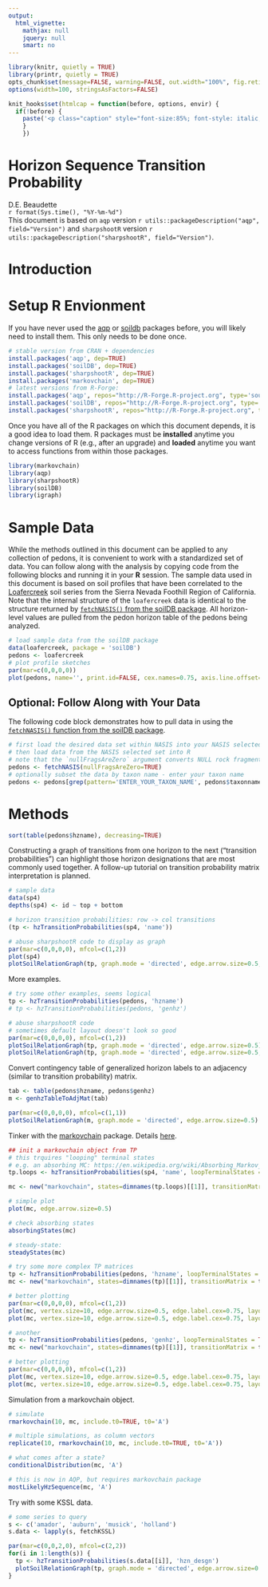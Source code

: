 ```yaml
---
output:
  html_vignette:
    mathjax: null
    jquery: null
    smart: no
---
```


```r
library(knitr, quietly = TRUE)
library(printr, quietly = TRUE)
opts_chunk$set(message=FALSE, warning=FALSE, out.width="100%", fig.retina = 2, fig.align='center', dev='png', dev.args=list(pointsize=10, antialias='cleartype'), tidy=TRUE)
options(width=100, stringsAsFactors=FALSE)

knit_hooks$set(htmlcap = function(before, options, envir) {
  if(!before) {
    paste('<p class="caption" style="font-size:85%; font-style: italic; font-weight: bold;">',options$htmlcap,"</p><hr>",sep="")
    }
    })
```


Horizon Sequence Transition Probability
=======================================
D.E. Beaudette
<br>
`r format(Sys.time(), "%Y-%m-%d")`
<br>
This document is based on `aqp` version `r utils::packageDescription("aqp", field="Version")` and `sharpshootR` version `r utils::packageDescription("sharpshootR", field="Version")`.


# Introduction



# Setup R Envionment
If you have never used the [aqp](http://ncss-tech.github.io/AQP/aqp/aqp-intro.html) or [soildb](http://ncss-tech.github.io/AQP/soilDB/soilDB-Intro.html) packages before, you will likely need to install them. This only needs to be done once. 
```r
# stable version from CRAN + dependencies
install.packages('aqp', dep=TRUE) 
install.packages('soilDB', dep=TRUE)
install.packages('sharpshootR', dep=TRUE)
install.packages('markovchain', dep=TRUE)
# latest versions from R-Forge:
install.packages('aqp', repos="http://R-Forge.R-project.org", type='source')
install.packages('soilDB', repos="http://R-Forge.R-project.org", type='source')
install.packages('sharpshootR', repos="http://R-Forge.R-project.org", type='source')
```

Once you have all of the R packages on which  this document depends, it is a good idea to load them. R packages must be **installed** anytime you change versions of R (e.g., after an upgrade) and **loaded** anytime you want to access functions from within those packages.

```r
library(markovchain)
library(aqp)
library(sharpshootR)
library(soilDB)
library(igraph)
```

# Sample Data
While the methods outlined in this document can be applied to any collection of pedons, it is convenient to work with a standardized set of data. You can follow along with the analysis by copying code from the following blocks and running it in your **R** session. The sample data used in this document is based on soil profiles that have been correlated to the [Loafercreek](https://soilseries.sc.egov.usda.gov/OSD_Docs/L/LOAFERCREEK.html) soil series from the Sierra Nevada Foothill Region of California. Note that the internal structure of the `loafercreek` data is identical to the structure returned by [`fetchNASIS()` from the soilDB package](https://r-forge.r-project.org/scm/viewvc.php/*checkout*/docs/soilDB/soilDB-Intro.html?root=aqp). All horizon-level values are pulled from the pedon horizon table of the pedons being analyzed.

```r
# load sample data from the soilDB package
data(loafercreek, package = 'soilDB')
pedons <- loafercreek
# plot profile sketches
par(mar=c(0,0,0,0))
plot(pedons, name='', print.id=FALSE, cex.names=0.75, axis.line.offset=-4)
```


## Optional: Follow Along with Your Data
The following code block demonstrates how to pull data in using the [`fetchNASIS()` function from the soilDB package](https://r-forge.r-project.org/scm/viewvc.php/*checkout*/docs/soilDB/soilDB-Intro.html?root=aqp).

```r
# first load the desired data set within NASIS into your NASIS selected set
# then load data from the NASIS selected set into R
# note that the `nullFragsAreZero` argument converts NULL rock fragment class data into 0s
pedons <- fetchNASIS(nullFragsAreZero=TRUE)
# optionally subset the data by taxon name - enter your taxon name
pedons <- pedons[grep(pattern='ENTER_YOUR_TAXON_NAME', pedons$taxonname, ignore.case=TRUE), ]
```

# Methods

```r
sort(table(pedons$hzname), decreasing=TRUE)
```

Constructing a graph of transitions from one horizon to the next ("transition probabilities") can highlight those horizon designations that are most commonly used together. A follow-up tutorial on transition probability matrix interpretation is planned.

```r
# sample data
data(sp4)
depths(sp4) <- id ~ top + bottom

# horizon transition probabilities: row -> col transitions
(tp <- hzTransitionProbabilities(sp4, 'name'))

# abuse sharpshootR code to display as graph
par(mar=c(0,0,0,0), mfcol=c(1,2))
plot(sp4)
plotSoilRelationGraph(tp, graph.mode = 'directed', edge.arrow.size=0.5, edge.scaling.factor=2, vertex.label.cex=0.75, vertex.label.family='sans')
```

More examples.
```r
# try some other examples, seems logical
tp <- hzTransitionProbabilities(pedons, 'hzname')
# tp <- hzTransitionProbabilities(pedons, 'genhz')

# abuse sharpshootR code
# sometimes default layout doesn't look so good
par(mar=c(0,0,0,0), mfcol=c(1,2))
plotSoilRelationGraph(tp, graph.mode = 'directed', edge.arrow.size=0.5)
plotSoilRelationGraph(tp, graph.mode = 'directed', edge.arrow.size=0.5, g.layout = layout_with_lgl)
```

Convert contingency table of generalized horizon labels to an adjacency (similar to transition probability) matrix.
```r
tab <- table(pedons$hzname, pedons$genhz)
m <- genhzTableToAdjMat(tab)

par(mar=c(0,0,0,0), mfcol=c(1,1))
plotSoilRelationGraph(m, graph.mode = 'directed', edge.arrow.size=0.5)
```


Tinker with the [markovchain](https://cran.rstudio.com/web/packages/markovchain/index.html) package. Details [here](https://cran.rstudio.com/web/packages/markovchain/vignettes/an_introduction_to_markovchain_package.pdf).
```r
## init a markovchain object from TP
# this trquires "looping" terminal states
# e.g. an absorbing MC: https://en.wikipedia.org/wiki/Absorbing_Markov_chain
tp.loops <- hzTransitionProbabilities(sp4, 'name', loopTerminalStates = TRUE)

mc <- new("markovchain", states=dimnames(tp.loops)[[1]], transitionMatrix = tp.loops)

# simple plot
plot(mc, edge.arrow.size=0.5)

# check absorbing states
absorbingStates(mc)

# steady-state:
steadyStates(mc)
```

```r
# try some more complex TP matrices
tp <- hzTransitionProbabilities(pedons, 'hzname', loopTerminalStates = TRUE)
mc <- new("markovchain", states=dimnames(tp)[[1]], transitionMatrix = tp)

# better plotting
par(mar=c(0,0,0,0), mfcol=c(1,2))
plot(mc, vertex.size=10, edge.arrow.size=0.5, edge.label.cex=0.75, layout=layout_with_lgl)
plot(mc, vertex.size=10, edge.arrow.size=0.5, edge.label.cex=0.75, layout=layout_as_tree)

# another 
tp <- hzTransitionProbabilities(pedons, 'genhz', loopTerminalStates = TRUE)
mc <- new("markovchain", states=dimnames(tp)[[1]], transitionMatrix = tp)

# better plotting
par(mar=c(0,0,0,0), mfcol=c(1,2))
plot(mc, vertex.size=10, edge.arrow.size=0.5, edge.label.cex=0.75, layout=layout_as_tree)
plot(mc, vertex.size=10, edge.arrow.size=0.5, edge.label.cex=0.75, layout=layout_with_lgl)
```


Simulation from a markovchain object.
```r
# simulate
rmarkovchain(10, mc, include.t0=TRUE, t0='A')

# multiple simulations, as column vectors
replicate(10, rmarkovchain(10, mc, include.t0=TRUE, t0='A'))

# what comes after a state?
conditionalDistribution(mc, 'A')

# this is now in AQP, but requires markovchain package
mostLikelyHzSequence(mc, 'A')
```


Try with some KSSL data.
```r
# some series to query
s <- c('amador', 'auburn', 'musick', 'holland')
s.data <- lapply(s, fetchKSSL)

par(mar=c(0,0,2,0), mfcol=c(2,2))
for(i in 1:length(s)) {
  tp <- hzTransitionProbabilities(s.data[[i]], 'hzn_desgn')
  plotSoilRelationGraph(tp, graph.mode = 'directed', edge.arrow.size=0.3, edge.scaling.factor=2, main=s[i], vertex.label.cex=0.75, vertex.label.family='sans')
}
```

